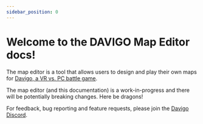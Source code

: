 ```yaml
---
sidebar_position: 0
---
```

# Welcome to the DAVIGO Map Editor docs!

The map editor is a tool that allows users to design and play their own maps for [Davigo, a VR vs. PC battle game](https://store.steampowered.com/app/1116540/DAVIGO/).

The map editor (and this documentation) is a work-in-progress and there will be potentially breaking changes. Here be dragons!

For feedback, bug reporting and feature requests, please join the [Davigo Discord](https://discord.gg/5du5Ack).
